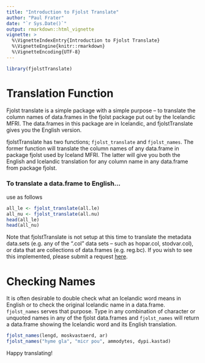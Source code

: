 ```yaml
---
title: "Introduction to Fjolst Translate"
author: "Paul Frater"
date: "`r Sys.Date()`"
output: rmarkdown::html_vignette
vignette: >
  %\VignetteIndexEntry{Introduction to Fjolst Translate}
  %\VignetteEngine{knitr::rmarkdown}
  %\VignetteEncoding{UTF-8}
---
```


``` r
library(fjolstTranslate)
```

# Translation Function

Fjolst translate is a simple package with a simple purpose -- to translate the column names of data.frames in the fjolst package put out by the Icelandic MFRI. The data.frames in this package are in Icelandic, and fjolstTranslate gives you the English version.

fjolstTranslate has two functions; `fjolst_translate` and `fjolst_names`. The former function will translate the column names of any data.frame in package fjolst used by Iceland MFRI. The latter will give you both the English and Icelandic translation for any column name in any data.frame from package fjolst.

### To translate a data.frame to English...

use \code{fjolst_translate} as follows

``` r
all_le <- fjolst_translate(all.le)
all_nu <- fjolst_translate(all.nu)
head(all_le)
head(all_nu)
```

Note that fjolstTranslate is not setup at this time to translate the metadata data.sets (e.g. any of the ".col" data sets -- such as hopar.col, stodvar.col), or data that are collections of data.frames (e.g. reg.bc). If you wish to see this implemented, please submit a request [here](https://github.com/pfrater/fjolstTranslate/issues).

# Checking Names

It is often desirable to double check what an Icelandic word means in English or to check the original Icelandic name in a data.frame. `fjolst_names` serves that purpose. Type in any combination of character or unquoted names in any of the fjolst data.frames and `fjolst_names` will return a data.frame showing the Icelandic word and its English translation.

``` r
fjolst_names(lengd, moskvastaerd, ar)
fjolst_names("hyme gla", "micr pou", ammodytes, dypi.kastad)
```

Happy translating!